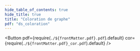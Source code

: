 ```yaml
---
hide_table_of_contents: true
hide_title: true
title: "Coloration de graphe"
pdf: "ds_coloration"
---
```


<Button 
    pdf={require(`./${frontMatter.pdf}.pdf`).default}
    cor={require(`./${frontMatter.pdf}_cor.pdf`).default}
/>
